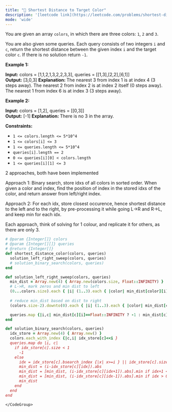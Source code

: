 ```yaml
---
title: "🧀 Shortest Distance to Target Color"
description: '[leetcode link](https://leetcode.com/problems/shortest-distance-to-target-color/description/)'
mode: 'wide'
---
```

<Tabs>
  <Tab title="Question" icon="circle-question" iconType="regular">
    <Card>
      <p>You are given an array <code>colors</code>, in which there are three colors: <code>1</code>, <code>2</code> and&nbsp;<code>3</code>.</p>  <p>You are also given some queries. Each query consists of two integers <code>i</code>&nbsp;and <code>c</code>, return&nbsp;the shortest distance between the given index&nbsp;<code>i</code> and the target color <code>c</code>. If there is no solution return <code>-1</code>.</p>   <p><strong class="example">Example 1:</strong></p>   <strong>Input:</strong> colors = [1,1,2,1,3,2,2,3,3], queries = [[1,3],[2,2],[6,1]] <br/> <strong>Output:</strong> [3,0,3] <strong>Explanation: </strong> The nearest 3 from index 1 is at index 4 (3 steps away). The nearest 2 from index 2 is at index 2 itself (0 steps away). The nearest 1 from index 6 is at index 3 (3 steps away).   <p><strong class="example">Example 2:</strong></p>   <strong>Input:</strong> colors = [1,2], queries = [[0,3]] <br/> <strong>Output:</strong> [-1] <strong>Explanation: </strong>There is no 3 in the array.    <p><strong>Constraints:</strong></p>  <ul>  <li><code>1 &lt;= colors.length &lt;= 5*10^4</code></li>  <li><code>1 &lt;= colors[i] &lt;= 3</code></li>  <li><code>1&nbsp;&lt;= queries.length &lt;= 5*10^4</code></li>  <li><code>queries[i].length == 2</code></li>  <li><code>0 &lt;= queries[i][0] &lt;&nbsp;colors.length</code></li>  <li><code>1 &lt;= queries[i][1] &lt;= 3</code></li> </ul> 
    </Card>
  </Tab>
  <Tab title="Solution" icon="lightbulb" iconType="regular" >
    <Card>
      2 approaches, both have been implemented

Approach 1: Binary search, store idxs of all colors in sorted order. When given a color and index, find the position of index in the stored idxs of the color, and return answer from left/right index.

Approach 2: For each idx, store closest occurence, hence shortest distance to the left and to the right, by pre-processing it while going L-&gt;R and R-&gt;L, and keep min for each idx. 

Each approach, think of solving for 1 colour, and replicate it for others, as there are only 3.
</Card>
  <Expandable title="code">
    <CodeGroup dropdown>
```ruby title="Shortest Distance to Target Color" lines
# @param {Integer[]} colors
# @param {Integer[][]} queries
# @return {Integer[]}
def shortest_distance_color(colors, queries)
  solution_left_right_sweep(colors, queries)
  # solution_binary_search(colors, queries)
end

def solution_left_right_sweep(colors, queries)
  min_dist = Array.new(4) { Array.new(colors.size, Float::INFINITY) }
  # L->R, mark zeros and min dist to left
  (0...colors.size).each { |i| (1..3).each { |color| min_dist[color][i] = color == colors[i] ? 0 : min_dist[color][i-1]+1 } }
  
  # reduce min_dist based on dist to right
  (colors.size-2).downto(0).each { |i| (1..3).each { |color| min_dist[color][i] = [min_dist[color][i], min_dist[color][i+1]+1].min } }

  queries.map {|i,c| min_dist[c][i]==Float::INFINITY ? -1 : min_dist[c][i] }
end

def solution_binary_search(colors, queries)
  idx_store = Array.new(4) { Array.new() }
  colors.each_with_index {|c,i| idx_store[c]<<i }
  queries.map do |i, c|
    if idx_store[c].size < 1
      -1
    else
      idx = idx_store[c].bsearch_index {|x| x>=i } || idx_store[c].size-1
      min_dist = (i-idx_store[c][idx]).abs
      min_dist = [min_dist, (i-idx_store[c][idx+1]).abs].min if idx+1 < idx_store[c].size
      min_dist = [min_dist, (i-idx_store[c][idx-1]).abs].min if idx > 0
      min_dist
    end
  end
end
```
    </CodeGroup>
  </Expandable>
  </Tab>
</Tabs>